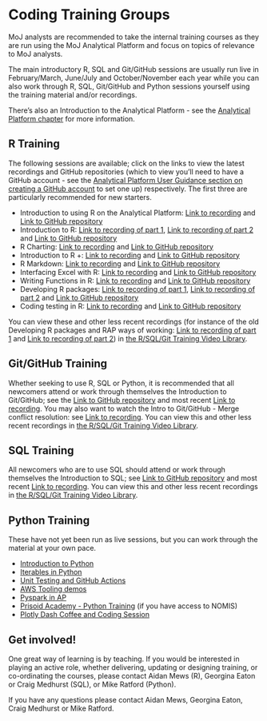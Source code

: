 # Coding Training Groups {#CTG}

MoJ analysts are recommended to take the internal training courses as they are run using the MoJ Analytical Platform and focus on topics of relevance to MoJ analysts. 

The main introductory R, SQL and Git/GitHub sessions are usually run live in February/March, June/July and October/November each year while you can also work through R, SQL, Git/GitHub and Python sessions yourself using the training material and/or recordings. 

There's also an Introduction to the Analytical Platform - see the [Analytical Platform chapter](#AP) for more information.   

## R Training

The following sessions are available; click on the links to view the latest recordings and GitHub repositories (which to view you'll need to have a GitHub account - see the [Analytical Platform User Guidance section on creating a GitHub account](https://user-guidance.analytical-platform.service.justice.gov.uk/get-started.html#3-create-github-account) to set one up) respectively. The first three are particularly recommended for new starters.

* Introduction to using R on the Analytical Platform: [Link to recording](https://justiceuk.sharepoint.com/:v:/s/RTrainingGroup/EeGNNNcZsSJEnXR3U-hm_sgBOYSV0fbqCZzqWu07EmLGrg) and [Link to GitHub repository](https://github.com/moj-analytical-services/intro_using_r_on_ap)
* Introduction to R: [Link to recording of part 1](https://justiceuk.sharepoint.com/:v:/s/RTrainingGroup/EUsTdJM4kV9KsUajagZBBjsBqjb7QaNAya8SO-zFLx0EXw?nav=eyJyZWZlcnJhbEluZm8iOnsicmVmZXJyYWxBcHAiOiJTdHJlYW1XZWJBcHAiLCJyZWZlcnJhbFZpZXciOiJTaGFyZURpYWxvZy1MaW5rIiwicmVmZXJyYWxBcHBQbGF0Zm9ybSI6IldlYiIsInJlZmVycmFsTW9kZSI6InZpZXcifX0%3D&e=LKGsK1), [Link to recording of part 2](https://justiceuk.sharepoint.com/:v:/s/RTrainingGroup/EbXpLeeX8H5AtjCuISkRQRUBpuegqRj8bG4ixgpWB4Uetg?nav=eyJyZWZlcnJhbEluZm8iOnsicmVmZXJyYWxBcHAiOiJTdHJlYW1XZWJBcHAiLCJyZWZlcnJhbFZpZXciOiJTaGFyZURpYWxvZy1MaW5rIiwicmVmZXJyYWxBcHBQbGF0Zm9ybSI6IldlYiIsInJlZmVycmFsTW9kZSI6InZpZXcifX0%3D&e=hUJsn4) and [Link to GitHub repository](https://github.com/moj-analytical-services/IntroRTraining)
* R Charting: [Link to recording](https://justiceuk.sharepoint.com/:v:/s/RTrainingGroup/EV5q3Gy7EoVAke90bpiZlxgBa4myavVuSqsNQ29moh6qcA?nav=eyJyZWZlcnJhbEluZm8iOnsicmVmZXJyYWxBcHAiOiJTdHJlYW1XZWJBcHAiLCJyZWZlcnJhbFZpZXciOiJTaGFyZURpYWxvZy1MaW5rIiwicmVmZXJyYWxBcHBQbGF0Zm9ybSI6IldlYiIsInJlZmVycmFsTW9kZSI6InZpZXcifX0%3D&e=ewzFNJ) and [Link to GitHub repository](https://github.com/moj-analytical-services/ggplotTraining)
* Introduction to R +: [Link to recording](https://justiceuk.sharepoint.com/:v:/s/RTrainingGroup/EeeduKFUm2VCgnoe5mtVasABFaZjv0YDfNDm_UmxqsPDhQ?e=U7TbgO&nav=eyJwbGF5YmFja09wdGlvbnMiOnt9LCJyZWZlcnJhbEluZm8iOnsicmVmZXJyYWxBcHAiOiJTdHJlYW1QbGF5bGlzdCIsInJlZmVycmFsTW9kZSI6Im1pcyIsInJlZmVycmFsVmlldyI6InZpZGVvYWN0aW9ucy1zaGFyZSIsInJlZmVycmFsUGxheWJhY2tTZXNzaW9uSWQiOiI1MThkYWVmZC1kNjg5LTRiODQtOWVhNC1kY2IwYmM5MWYzYmEifX0%3D) and [Link to GitHub repository](https://github.com/moj-analytical-services/intro_r_training_extension)
*	R Markdown: [Link to recording](https://justiceuk.sharepoint.com/:v:/s/RTrainingGroup/EZ8leTMa301IgaE5ErPEe_gBoYiJyrj7SdSG0Dl87TiTQQ?e=Yx1iga&nav=eyJwbGF5YmFja09wdGlvbnMiOnt9LCJyZWZlcnJhbEluZm8iOnsicmVmZXJyYWxBcHAiOiJTdHJlYW1QbGF5bGlzdCIsInJlZmVycmFsTW9kZSI6Im1pcyIsInJlZmVycmFsVmlldyI6InZpZGVvYWN0aW9ucy1zaGFyZSIsInJlZmVycmFsUGxheWJhY2tTZXNzaW9uSWQiOiI1MThkYWVmZC1kNjg5LTRiODQtOWVhNC1kY2IwYmM5MWYzYmEifX0%3D) and [Link to GitHub repository](https://github.com/moj-analytical-services/rmarkdown_training)
*	Interfacing Excel with R: [Link to recording](https://justiceuk.sharepoint.com/:v:/s/RTrainingGroup/EesiimYvyj1Ml3xuoHDTi8sBjOT4VpR4r0gHULjeqMw7PQ?e=jclmy9&nav=eyJwbGF5YmFja09wdGlvbnMiOnt9LCJyZWZlcnJhbEluZm8iOnsicmVmZXJyYWxBcHAiOiJTdHJlYW1QbGF5bGlzdCIsInJlZmVycmFsTW9kZSI6Im1pcyIsInJlZmVycmFsVmlldyI6InZpZGVvYWN0aW9ucy1zaGFyZSIsInJlZmVycmFsUGxheWJhY2tTZXNzaW9uSWQiOiI1MThkYWVmZC1kNjg5LTRiODQtOWVhNC1kY2IwYmM5MWYzYmEifX0%3D) and [Link to GitHub repository](https://github.com/moj-analytical-services/r-excel-training)
*	Writing Functions in R: [Link to recording](https://justiceuk.sharepoint.com/:v:/s/RTrainingGroup/ETjh_eHuGH1Av4IZBSRyQ_sB4Tmt7ww_PV6FgpvxHCIUoA?nav=eyJyZWZlcnJhbEluZm8iOnsicmVmZXJyYWxBcHAiOiJTdHJlYW1XZWJBcHAiLCJyZWZlcnJhbFZpZXciOiJTaGFyZURpYWxvZy1MaW5rIiwicmVmZXJyYWxBcHBQbGF0Zm9ybSI6IldlYiIsInJlZmVycmFsTW9kZSI6InZpZXcifX0%3D&e=k7FFfJ) and [Link to GitHub repository](https://github.com/moj-analytical-services/writing_functions_in_r)
*	Developing R packages: [Link to recording of part 1](https://justiceuk.sharepoint.com/:v:/s/RTrainingGroup/Ec8pS0DTDgBNr7rKagcPmNcBo54ogCNezyuWuuAtmGaH5A?nav=eyJyZWZlcnJhbEluZm8iOnsicmVmZXJyYWxBcHAiOiJTdHJlYW1XZWJBcHAiLCJyZWZlcnJhbFZpZXciOiJTaGFyZURpYWxvZy1MaW5rIiwicmVmZXJyYWxBcHBQbGF0Zm9ybSI6IldlYiIsInJlZmVycmFsTW9kZSI6InZpZXcifX0%3D&e=2GH1q5), [Link to recording of part 2](https://justiceuk.sharepoint.com/:v:/s/RTrainingGroup/ERUIrbX_rDtMlqsp9kp0t9gBe5GjzlBzxBmO4h2iZPEKzg?nav=eyJyZWZlcnJhbEluZm8iOnsicmVmZXJyYWxBcHAiOiJTdHJlYW1XZWJBcHAiLCJyZWZlcnJhbFZpZXciOiJTaGFyZURpYWxvZy1MaW5rIiwicmVmZXJyYWxBcHBQbGF0Zm9ybSI6IldlYiIsInJlZmVycmFsTW9kZSI6InZpZXcifX0%3D&e=hBJwWf) and [Link to GitHub repository](https://github.com/moj-analytical-services/rpackage_training)
*	Coding testing in R: [Link to recording](https://justiceuk.sharepoint.com/:v:/s/RTrainingGroup/EQlJD_XPK15OqLWbcgLeQv8Bok1lHAxccnYb_xYN1x5KFA?nav=eyJyZWZlcnJhbEluZm8iOnsicmVmZXJyYWxBcHAiOiJTdHJlYW1XZWJBcHAiLCJyZWZlcnJhbFZpZXciOiJTaGFyZURpYWxvZy1MaW5rIiwicmVmZXJyYWxBcHBQbGF0Zm9ybSI6IldlYiIsInJlZmVycmFsTW9kZSI6InZpZXcifX0%3D&e=o7qApR) and [Link to GitHub repository](https://github.com/moj-analytical-services/codetestingtraining)

You can view these and other less recent recordings (for instance of the old Developing R packages and RAP ways of working: [Link to recording of part 1](https://justiceuk.sharepoint.com/:v:/s/RTrainingGroup/EVLraPPmYUNMl_OHUE8OLYoBKx0oNkRhM-W1Z9uXHlQIuw?e=HiDg79&nav=eyJwbGF5YmFja09wdGlvbnMiOnt9LCJyZWZlcnJhbEluZm8iOnsicmVmZXJyYWxBcHAiOiJTdHJlYW1QbGF5bGlzdCIsInJlZmVycmFsTW9kZSI6Im1pcyIsInJlZmVycmFsVmlldyI6InZpZGVvYWN0aW9ucy1zaGFyZSIsInJlZmVycmFsUGxheWJhY2tTZXNzaW9uSWQiOiI1MThkYWVmZC1kNjg5LTRiODQtOWVhNC1kY2IwYmM5MWYzYmEifX0%3D) and [Link to recording of part 2](https://justiceuk.sharepoint.com/:v:/s/RTrainingGroup/EQaKrVcb1q9ElYSGYpZRpbgBsnyXs-SPywz2wpVi41k62Q?e=badkcs&nav=eyJwbGF5YmFja09wdGlvbnMiOnt9LCJyZWZlcnJhbEluZm8iOnsicmVmZXJyYWxBcHAiOiJTdHJlYW1QbGF5bGlzdCIsInJlZmVycmFsTW9kZSI6Im1pcyIsInJlZmVycmFsVmlldyI6InZpZGVvYWN0aW9ucy1zaGFyZSIsInJlZmVycmFsUGxheWJhY2tTZXNzaW9uSWQiOiI1MThkYWVmZC1kNjg5LTRiODQtOWVhNC1kY2IwYmM5MWYzYmEifX0%3D)) in [the R/SQL/Git Training Video Library](https://justiceuk.sharepoint.com/:u:/s/RTrainingGroup/EQmizR4ln25Hotr46oEK5_EBEzsyuy5PjQ7x0KEM_my-Qg?e=LUl8bw).

## Git/GitHub Training

Whether seeking to use R, SQL or Python, it is recommended that all newcomers attend or work through themselves the Introduction to Git/GitHub; see the [Link to GitHub repository](https://github.com/moj-analytical-services/intro_to_github_training) and most recent [Link to recording](https://justiceuk.sharepoint.com/:v:/s/RTrainingGroup/EZONfsfWvEVGmDIB_1UKr-QB-J21PnLMRuWGC96CIRMZ-g?nav=eyJyZWZlcnJhbEluZm8iOnsicmVmZXJyYWxBcHAiOiJTdHJlYW1XZWJBcHAiLCJyZWZlcnJhbFZpZXciOiJTaGFyZURpYWxvZy1MaW5rIiwicmVmZXJyYWxBcHBQbGF0Zm9ybSI6IldlYiIsInJlZmVycmFsTW9kZSI6InZpZXcifX0%3D&e=KuRJfa). You may also want to watch the Intro to Git/GitHub - Merge conflict resolution: see [Link to recording](https://justiceuk.sharepoint.com/:v:/s/RTrainingGroup/Eal0DSr7iKxFiZtSiS0tpTYBaXvrItHzKtYjGogR5Hd7eQ?e=BYjSen&nav=eyJwbGF5YmFja09wdGlvbnMiOnt9LCJyZWZlcnJhbEluZm8iOnsicmVmZXJyYWxBcHAiOiJTdHJlYW1QbGF5bGlzdCIsInJlZmVycmFsTW9kZSI6Im1pcyIsInJlZmVycmFsVmlldyI6InZpZGVvYWN0aW9ucy1zaGFyZSIsInJlZmVycmFsUGxheWJhY2tTZXNzaW9uSWQiOiI1MThkYWVmZC1kNjg5LTRiODQtOWVhNC1kY2IwYmM5MWYzYmEifX0%3D). You can view this and other less recent recordings in [the R/SQL/Git Training Video Library](https://justiceuk.sharepoint.com/:u:/s/RTrainingGroup/EQmizR4ln25Hotr46oEK5_EBEzsyuy5PjQ7x0KEM_my-Qg?e=LUl8bw).

## SQL Training

All newcomers who are to use SQL should attend or work through themselves the Introduction to SQL; see [Link to GitHub repository](https://github.com/moj-analytical-services/sql_training) and most recent [Link to recording](https://justiceuk.sharepoint.com/:v:/s/RTrainingGroup/ER2vHh9uKq1Lk12I1gfsDrUBjB5CxWTJy5LreAcM19JMag?e=sE8AlS&nav=eyJwbGF5YmFja09wdGlvbnMiOnt9LCJyZWZlcnJhbEluZm8iOnsicmVmZXJyYWxBcHAiOiJTdHJlYW1QbGF5bGlzdCIsInJlZmVycmFsTW9kZSI6Im1pcyIsInJlZmVycmFsVmlldyI6InZpZGVvYWN0aW9ucy1zaGFyZSIsInJlZmVycmFsUGxheWJhY2tTZXNzaW9uSWQiOiI1MThkYWVmZC1kNjg5LTRiODQtOWVhNC1kY2IwYmM5MWYzYmEifX0%3D). You can view this and other less recent recordings in [the R/SQL/Git Training Video Library](https://justiceuk.sharepoint.com/:u:/s/RTrainingGroup/EQmizR4ln25Hotr46oEK5_EBEzsyuy5PjQ7x0KEM_my-Qg?e=LUl8bw).

## Python Training

These have not yet been run as live sessions, but you can work through the material at your own pace.

* [Introduction to Python](https://github.com/moj-analytical-services/intro-to-python)
* [Iterables in Python](https://github.com/moj-analytical-services/python-training-iterables)
* [Unit Testing and GitHub Actions](https://github.com/moj-analytical-services/actions-workshop)
* [AWS Tooling demos](https://github.com/moj-analytical-services/mojap-aws-tools-demo)
* [Pyspark in AP](https://github.com/moj-analytical-services/pyspark-in-AP-guidance)
* [Prisoid Academy - Python Training](https://github.com/moj-analytical-services/Prisoid-Academy/tree/main/Python) (if you have access to NOMIS)
* [Plotly Dash Coffee and Coding Session](https://github.com/moj-analytical-services/Coffee-and-Coding/tree/master/2020-04-14%20Python%20webapps%20using%20Plotly%20Dash)

## Get involved!

One great way of learning is by teaching. If you would be interested in playing an active role, whether delivering, updating or designing training, or co-ordinating the courses, please contact Aidan Mews (R), Georgina Eaton or Craig Medhurst (SQL), or Mike Ratford (Python).

If you have any questions please contact Aidan Mews, Georgina Eaton, Craig Medhurst or Mike Ratford.
